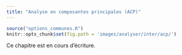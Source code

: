 ```yaml
---
title: "Analyse en composantes principales (ACP)"
---
```


```r
source("options_communes.R")
knitr::opts_chunk$set(fig.path = 'images/analyser/inter/acp/')
```

<div class="important">
Ce chapitre est en cours d'écriture.
</div>
